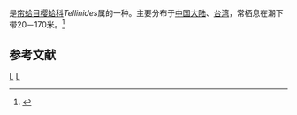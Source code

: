 {{noteTA
|T=zh-cn:卵小樱蛤; zh-tw:卵形櫻蛤;
|1=zh-cn:卵小樱蛤; zh-tw:卵形櫻蛤;
}}
{{Speciesbox
| taxon = Tellinides ovalis
| binomial_authority = Sowerby, 1825
}}
{{地区用词4|start=学名：''{{lang|la|Tellinides ovalis}}''|cn=卵小樱蛤|tw=卵形櫻蛤|as=称}}是[[帘蛤目|帘蛤目]][[樱蛤科|樱蛤科]]''Tellinides''属的一种。主要分布于[[中国大陆|中国大陆]]、[[台湾|台湾]]，常栖息在潮下带20－170米。<ref>{{cite web|url=http://shell.sinica.edu.tw/chinese/shellbase_detail.php?science_no=2549|title=国际贝库：卵小樱蛤|publisher=台湾贝类资料库|accessdate=2009-08-11|archive-date=2016-03-04|archive-url=https://web.archive.org/web/20160304112304/http://shell.sinica.edu.tw/chinese/shellbase_detail.php?science_no=2549|dead-url=no}}</ref>

== 参考文献 ==
{{reflist}}
{{Taxonbar|from=Q14467240}}

[[Category:樱蛤科|L]]
[[Category:_1825年描述的动物|L]]